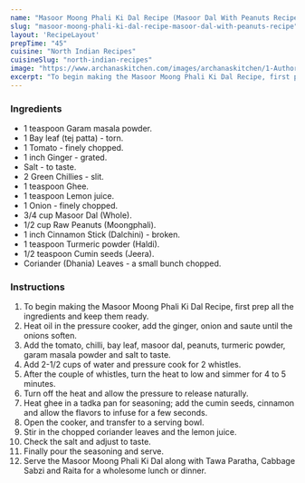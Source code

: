 ---
name: "Masoor Moong Phali Ki Dal Recipe (Masoor Dal With Peanuts Recipe)"
slug: "masoor-moong-phali-ki-dal-recipe-masoor-dal-with-peanuts-recipe"
layout: 'RecipeLayout'
prepTime: "45"
cuisine: "North Indian Recipes"
cuisineSlug: "north-indian-recipes"
image: "https://www.archanaskitchen.com/images/archanaskitchen/1-Author/sibyl_sunitha/Masoor_Moong_Phali_Ki_Dal_Recipe_Masoor_Dal_With_Peanuts_Recipe.jpg"
excerpt: "To begin making the Masoor Moong Phali Ki Dal Recipe, first prep all the ingredients and keep them ready"
---

### Ingredients

- 1 teaspoon Garam masala powder.
- 1 Bay leaf (tej patta) - torn.
- 1 Tomato - finely chopped.
- 1 inch Ginger - grated.
- Salt - to taste.
- 2 Green Chillies - slit.
- 1 teaspoon Ghee.
- 1 teaspoon Lemon juice.
- 1 Onion - finely chopped.
- 3/4 cup Masoor Dal (Whole).
- 1/2 cup Raw Peanuts (Moongphali).
- 1 inch Cinnamon Stick (Dalchini) - broken.
- 1 teaspoon Turmeric powder (Haldi).
- 1/2 teaspoon Cumin seeds (Jeera).
- Coriander (Dhania) Leaves - a small bunch chopped.

### Instructions

1. To begin making the Masoor Moong Phali Ki Dal Recipe, first prep all the ingredients and keep them ready.
1. Heat oil in the pressure cooker, add the ginger, onion and saute until the onions soften.
1. Add the tomato, chilli, bay leaf, masoor dal, peanuts, turmeric powder, garam masala powder and salt to taste.
1. Add 2-1/2 cups of water and pressure cook for 2 whistles.
1. After the couple of whistles, turn the heat to low and simmer for 4 to 5 minutes.
1. Turn off the heat and allow the pressure to release naturally.
1. Heat ghee in a tadka pan for seasoning; add the cumin seeds, cinnamon and allow the flavors to infuse for a few seconds.
1. Open the cooker, and transfer to a serving bowl.
1. Stir in the chopped coriander leaves and the lemon juice.
1. Check the salt and adjust to taste.
1. Finally pour the seasoning and serve.
1. Serve the Masoor Moong Phali Ki Dal along with Tawa Paratha, Cabbage Sabzi and Raita for a wholesome lunch or dinner.
